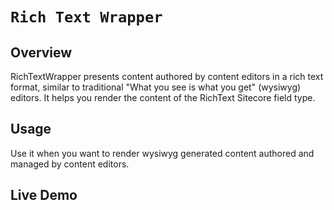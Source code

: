 
<Meta of={RichTextWrapperStories} />

# `Rich Text Wrapper`

## Overview

RichTextWrapper presents content authored by content editors in a rich text format, similar to traditional "What you see is what you get" (wysiwyg) editors. It helps you render the content of the RichText Sitecore field type.

## Usage

Use it when you want to render wysiwyg generated content authored and managed by content editors.

## Live Demo

<Canvas of={RichTextWrapperStories.Default} />

